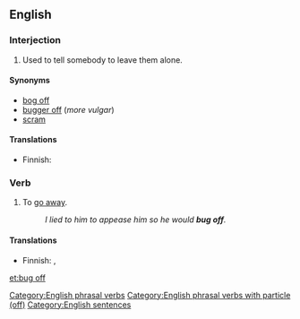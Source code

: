 ==English==

===Interjection===
{{infl|en|interjection|head=[[bug]] [[off]]!}}

# {{idiomatic}} {{context|informal|transitive}} Used to tell somebody to leave them alone.

====Synonyms====
* [[bog off]]
* [[bugger off]] (''more vulgar'')
* [[scram]]

====Translations====
{{trans-top|Used to tell somebody to leave them alone}}
* Finnish: {{t-|fi|häivy}}
{{trans-mid}}
{{trans-bottom}}

===Verb===
{{infl|en|verb|head=[[bug]] [[off]]}}

# {{informal|intransitive}} To [[go away]].
#: ''I lied to him to appease him so he would '''bug off'''.''

====Translations====
{{trans-top|go away}}
* Finnish: {{t+|fi|häipyä}}, {{t+|fi|lähteä}}
{{trans-mid}}
{{trans-bottom}}

[[Category:English phrasal verbs]]
[[Category:English phrasal verbs with particle (off)]]
[[Category:English sentences]]

[[et:bug off]]